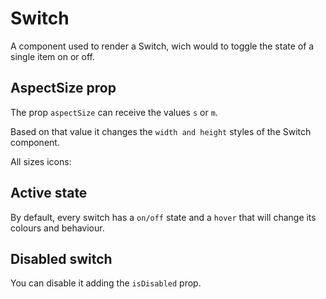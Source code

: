 


<Meta of={SwitchMeta} />

# Switch

A component used to render a Switch, wich would to toggle the state of a single item on or off.

<Canvas of={SwitchMeta.Playground} />

<Controls />

## AspectSize prop

The prop `aspectSize` can receive the values `s` or `m`.

Based on that value it changes the `width and height` styles of the Switch component.

All sizes icons:

<Canvas>
	<Story of={SwitchMeta.Small} />
	<Story of={SwitchMeta.Medium} />
</Canvas>

## Active state

By default, every switch has a `on/off` state and a `hover` that will change its colours and behaviour.

<Canvas of={SwitchMeta.Checked} />

## Disabled switch

You can disable it adding the `isDisabled` prop.

<Canvas of={SwitchMeta.Disabled} />

<ArgTypes of={Switch} />
